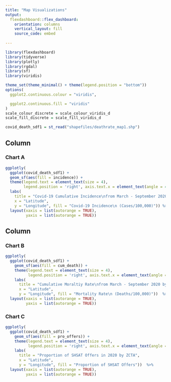 ```yaml
---
title: "Map Visualizations"
output: 
  flexdashboard::flex_dashboard:
    orientation: columns
    vertical_layout: fill
    source_code: embed
 
---
```

```r
library(flexdashboard)
library(tidyverse)
library(plotly)
library(rgdal)
library(sf)
library(viridis)

theme_set(theme_minimal() + theme(legend.position = "bottom"))
options(
  ggplot2.continuous.colour = "viridis",

  ggplot2.continuous.fill = "viridis"
)
scale_colour_discrete = scale_colour_viridis_d
scale_fill_discrete = scale_fill_viridis_d

covid_death_sdf1 = st_read("shapefiles/deathrate_map1.shp")
```

Column {data-width=600}
-----------------------------------------------------------------------

### Chart A
    
```r
ggplotly(
  ggplot(covid_death_sdf1) +
  geom_sf(aes(fill = incidence)) +
  theme(legend.text = element_text(size = 4), 
        legend.position = 'right', axis.text.x = element_text(angle = 45)) +
  labs(
    title = "Covid-19 Cumulative Incidence\nfrom March - September 2020 by ZCTA",
    x = "Latitude",
    y = "Longitude", fill = "Covid-19 Incidence\n (Cases/100,000)")) %>% 
  layout(xaxis = list(autorange = TRUE),
         yaxis = list(autorange = TRUE))
```


Column {data-width=500}
-----------------------------------------------------------------------
### Chart B 

```r
ggplotly(
  ggplot(covid_death_sdf1) +
    geom_sf(aes(fill = cum_death)) +
    theme(legend.text = element_text(size = 4), 
          legend.position = 'right', axis.text.x = element_text(angle = 45)) +
    labs(
      title = "Cumulative Moraltiy Rate\nfrom March - September 2020 by ZCTA",
      x = "Latitude",
      y = "Longitude", fill = "Mortality Rate\n (Deaths/100,000)"))  %>%
  layout(xaxis = list(autorange = TRUE),
         yaxis = list(autorange = TRUE))
```

### Chart C

```r
ggplotly(
  ggplot(covid_death_sdf1) +
    geom_sf(aes(fill = pro_offers)) +
    theme(legend.text = element_text(size = 4), 
          legend.position = 'right', axis.text.x = element_text(angle = 45)) +
    labs(
      title = "Proportion of SHSAT Offers in 2020 by ZCTA",
      x = "Latitude",
      y = "Longitude", fill = "Proportion of SHSAT Offers"))  %>%
  layout(xaxis = list(autorange = TRUE),
         yaxis = list(autorange = TRUE))
```
